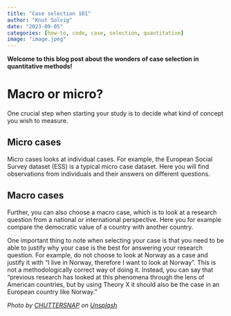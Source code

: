 ```yaml
---
title: "Case selection 101"
author: "Knut Solvig"
date: "2023-09-05"
categories: [how-to, code, case, selection, quantitative]
image: "image.jpeg"
---
```


**Welcome to this blog post about the wonders of case selection in quantitative methods!**

# Macro or micro?

One crucial step when starting your study is to decide what kind of concept you wish to measure.

## Micro cases

Micro cases looks at individual cases. For example, the European Social Survey dataset (ESS) is a typical micro case dataset. Here you will find observations from individuals and their answers on different questions.

## Macro cases

Further, you can also choose a macro case, which is to look at a research question from a national or international perspective. Here you for example compare the democratic value of a country with another country.

One important thing to note when selecting your case is that you need to be able to justify why your case is the best for answering your research question. For example, do not choose to look at Norway as a case and justify it with "I live in Norway, therefore I want to look at Norway". This is not a methodologically correct way of doing it. Instead, you can say that "previous research has looked at this phenomena through the lens of American countries, but by using Theory X it should also be the case in an European country like Norway."

*Photo by [CHUTTERSNAP](https://unsplash.com/@chuttersnap?utm_source=unsplash&utm_medium=referral&utm_content=creditCopyText) on [Unsplash](https://unsplash.com/photos/gDDas5_ALRw?utm_source=unsplash&utm_medium=referral&utm_content=creditCopyText)*
